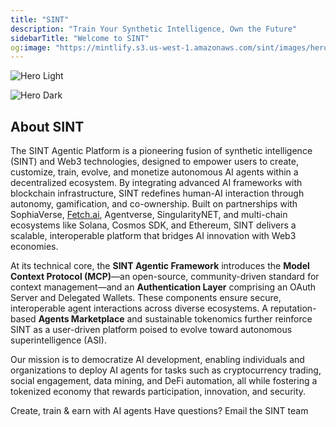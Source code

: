 ```yaml
---
title: "SINT"
description: "Train Your Synthetic Intelligence, Own the Future"
sidebarTitle: "Welcome to SINT"
og:image: "https://mintlify.s3.us-west-1.amazonaws.com/sint/images/hero-light.jpg"
---
```


<img
  className="block dark:hidden"
  src="/images/hero-light.jpg"
  alt="Hero Light"
/>

<img
  className="hidden dark:block"
  src="/images/hero-dark.jpg"
  alt="Hero Dark"
/>

## About SINT

The SINT Agentic Platform is a pioneering fusion of synthetic intelligence (SINT) and Web3 technologies, designed to empower users to create, customize, train, evolve, and monetize autonomous AI agents within a decentralized ecosystem. By integrating advanced AI frameworks with blockchain infrastructure, SINT redefines human-AI interaction through autonomy, gamification, and co-ownership. Built on partnerships with SophiaVerse, [Fetch.ai](http://Fetch.ai), Agentverse, SingularityNET, and multi-chain ecosystems like Solana, Cosmos SDK, and Ethereum, SINT delivers a scalable, interoperable platform that bridges AI innovation with Web3 economies.

At its technical core, the **SINT Agentic Framework** introduces the **Model Context Protocol (MCP)**—an open-source, community-driven standard for context management—and an **Authentication Layer** comprising an OAuth Server and Delegated Wallets. These components ensure secure, interoperable agent interactions across diverse ecosystems. A reputation-based **Agents Marketplace** and sustainable tokenomics further reinforce SINT as a user-driven platform poised to evolve toward autonomous superintelligence (ASI).

Our mission is to democratize AI development, enabling individuals and organizations to deploy AI agents for tasks such as cryptocurrency trading, social engagement, data mining, and DeFi automation, all while fostering a tokenized economy that rewards participation, innovation, and security.

<CardGroup cols={2}>
  <Card title="Visit SINT Platform" icon="globe" href="https://sint.gg">
    Create, train & earn with AI agents
  </Card>
  <Card title="Get in Touch" icon="envelope" href="mailto:team@sint.gg">
    Have questions? Email the SINT team
  </Card>
</CardGroup>
